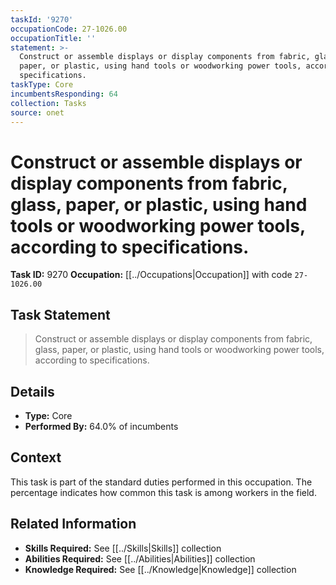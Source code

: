 ```yaml
---
taskId: '9270'
occupationCode: 27-1026.00
occupationTitle: ''
statement: >-
  Construct or assemble displays or display components from fabric, glass,
  paper, or plastic, using hand tools or woodworking power tools, according to
  specifications.
taskType: Core
incumbentsResponding: 64
collection: Tasks
source: onet
---
```

# Construct or assemble displays or display components from fabric, glass, paper, or plastic, using hand tools or woodworking power tools, according to specifications.

**Task ID:** 9270
**Occupation:** [[../Occupations|Occupation]] with code `27-1026.00`

## Task Statement

> Construct or assemble displays or display components from fabric, glass, paper, or plastic, using hand tools or woodworking power tools, according to specifications.

## Details

- **Type:** Core
- **Performed By:** 64.0% of incumbents

## Context

This task is part of the standard duties performed in this occupation. The percentage indicates how common this task is among workers in the field.

## Related Information

- **Skills Required:** See [[../Skills|Skills]] collection
- **Abilities Required:** See [[../Abilities|Abilities]] collection
- **Knowledge Required:** See [[../Knowledge|Knowledge]] collection
